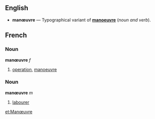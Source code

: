 ==English==
* '''manœuvre''' — Typographical variant of '''[[manoeuvre]]''' (''noun and verb'').


==French==
===Noun===
'''manœuvre''' ''f''
# [[operation]], [[manoeuvre]]

===Noun===
'''manœuvre''' ''m''
# [[labourer]]

[[et:Manœuvre]]
